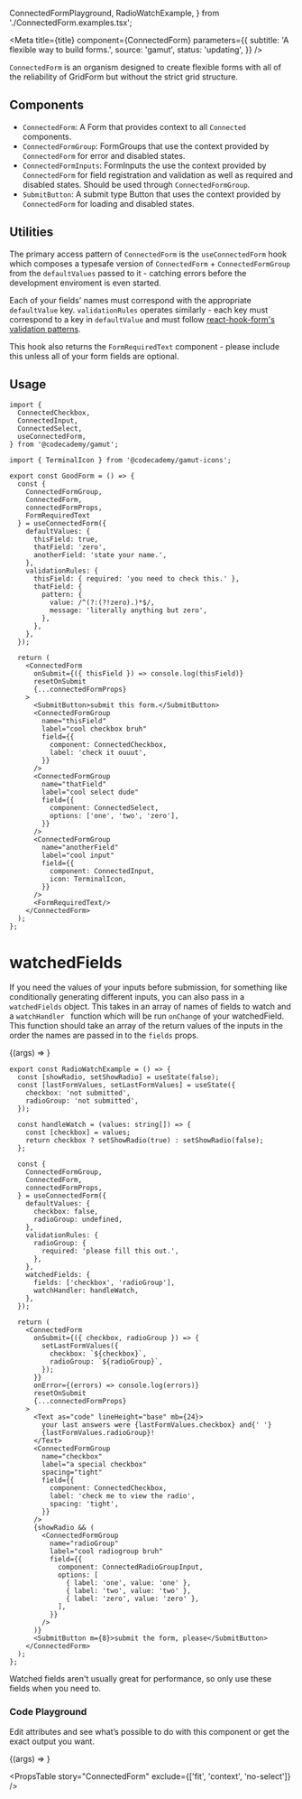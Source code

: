
  ConnectedFormPlayground,
  RadioWatchExample,
} from './ConnectedForm.examples.tsx';

<Meta
  title={title}
  component={ConnectedForm}
  parameters={{
    subtitle: 'A flexible way to build forms.',
    source: 'gamut',
    status: 'updating',
  }}
/>

`ConnectedForm` is an organism designed to create flexible forms with all of the reliability of <LinkTo kind='Organisms/GridForm'>GridForm</LinkTo> but without the strict grid structure.

## Components

- `ConnectedForm`: A <LinkTo kind='Atoms/Form'>Form</LinkTo> that provides context to all `Connected` components.
- `ConnectedFormGroup`: <LinkTo kind='Atoms/FormGroups'>FormGroups</LinkTo> that use the context provided by `ConnectedForm` for error and disabled states.
- `ConnectedFormInputs`: <LinkTo kind='Atoms/FormInputs'>FormInputs</LinkTo> the use the context provided by `ConnectedForm` for field registration and validation as well as required and disabled states. Should be used through `ConnectedFormGroup`.
- `SubmitButton`: A submit type <LinkTo kind='Atoms/Button'>Button</LinkTo> that uses the context provided by `ConnectedForm` for loading and disabled states.

## Utilities

The primary access pattern of `ConnectedForm` is the `useConnectedForm` hook which composes a typesafe version of `ConnectedForm` + `ConnectedFormGroup` from the `defaultValues` passed to it - catching errors before the development enviroment is even started.

Each of your fields' names must correspond with the appropriate `defaultValue` key. `validationRules` operates similarly - each key must correspond to a key in `defaultValue` and must follow [react-hook-form's](https://react-hook-form.com) [validation patterns](https://react-hook-form.com/v6/api#register).

This hook also returns the `FormRequiredText` component - please include this unless all of your form fields are optional.

## Usage

```tsx
import {
  ConnectedCheckbox,
  ConnectedInput,
  ConnectedSelect,
  useConnectedForm,
} from '@codecademy/gamut';

import { TerminalIcon } from '@codecademy/gamut-icons';

export const GoodForm = () => {
  const {
    ConnectedFormGroup,
    ConnectedForm,
    connectedFormProps,
    FormRequiredText
  } = useConnectedForm({
    defaultValues: {
      thisField: true,
      thatField: 'zero',
      anotherField: 'state your name.',
    },
    validationRules: {
      thisField: { required: 'you need to check this.' },
      thatField: {
        pattern: {
          value: /^(?:(?!zero).)*$/,
          message: 'literally anything but zero',
        },
      },
    },
  });

  return (
    <ConnectedForm
      onSubmit={({ thisField }) => console.log(thisField)}
      resetOnSubmit
      {...connectedFormProps}
    >
      <SubmitButton>submit this form.</SubmitButton>
      <ConnectedFormGroup
        name="thisField"
        label="cool checkbox bruh"
        field={{
          component: ConnectedCheckbox,
          label: 'check it ouuut',
        }}
      />
      <ConnectedFormGroup
        name="thatField"
        label="cool select dude"
        field={{
          component: ConnectedSelect,
          options: ['one', 'two', 'zero'],
        }}
      />
      <ConnectedFormGroup
        name="anotherField"
        label="cool input"
        field={{
          component: ConnectedInput,
          icon: TerminalIcon,
        }}
      />
      <FormRequiredText/>
    </ConnectedForm>
  );
};
```

# watchedFields

If you need the values of your inputs before submission, for something like conditionally generating different inputs, you can also pass in a `watchedFields` object. This takes in an array of names of fields to watch and a `watchHandler ` function which will be run `onChange` of your watchedField. This function should take an array of the return values of the inputs in the order the names are passed in to the `fields` props.

<Canvas>
  <Story name="watchedFields">
    {(args) => <RadioWatchExample {...args} />}
  </Story>
</Canvas>

```tsx
export const RadioWatchExample = () => {
  const [showRadio, setShowRadio] = useState(false);
  const [lastFormValues, setLastFormValues] = useState({
    checkbox: 'not submitted',
    radioGroup: 'not submitted',
  });

  const handleWatch = (values: string[]) => {
    const [checkbox] = values;
    return checkbox ? setShowRadio(true) : setShowRadio(false);
  };

  const {
    ConnectedFormGroup,
    ConnectedForm,
    connectedFormProps,
  } = useConnectedForm({
    defaultValues: {
      checkbox: false,
      radioGroup: undefined,
    },
    validationRules: {
      radioGroup: {
        required: 'please fill this out.',
      },
    },
    watchedFields: {
      fields: ['checkbox', 'radioGroup'],
      watchHandler: handleWatch,
    },
  });

  return (
    <ConnectedForm
      onSubmit={({ checkbox, radioGroup }) => {
        setLastFormValues({
          checkbox: `${checkbox}`,
          radioGroup: `${radioGroup}`,
        });
      }}
      onError={(errors) => console.log(errors)}
      resetOnSubmit
      {...connectedFormProps}
    >
      <Text as="code" lineHeight="base" mb={24}>
        your last answers were {lastFormValues.checkbox} and{' '}
        {lastFormValues.radioGroup}!
      </Text>
      <ConnectedFormGroup
        name="checkbox"
        label="a special checkbox"
        spacing="tight"
        field={{
          component: ConnectedCheckbox,
          label: 'check me to view the radio',
          spacing: 'tight',
        }}
      />
      {showRadio && (
        <ConnectedFormGroup
          name="radioGroup"
          label="cool radiogroup bruh"
          field={{
            component: ConnectedRadioGroupInput,
            options: [
              { label: 'one', value: 'one' },
              { label: 'two', value: 'two' },
              { label: 'zero', value: 'zero' },
            ],
          }}
        />
      )}
      <SubmitButton m={8}>submit the form, please</SubmitButton>
    </ConnectedForm>
  );
};
```

Watched fields aren't usually great for performance, so only use these fields when you need to.

### Code Playground

Edit attributes and see what’s possible to do with this component or get the exact output you want.

<Canvas>
  <Story name="ConnectedForm">
    {(args) => <ConnectedFormPlayground connectedForm={args} />}
  </Story>
</Canvas>

<PropsTable story="ConnectedForm" exclude={['fit', 'context', 'no-select']} />
